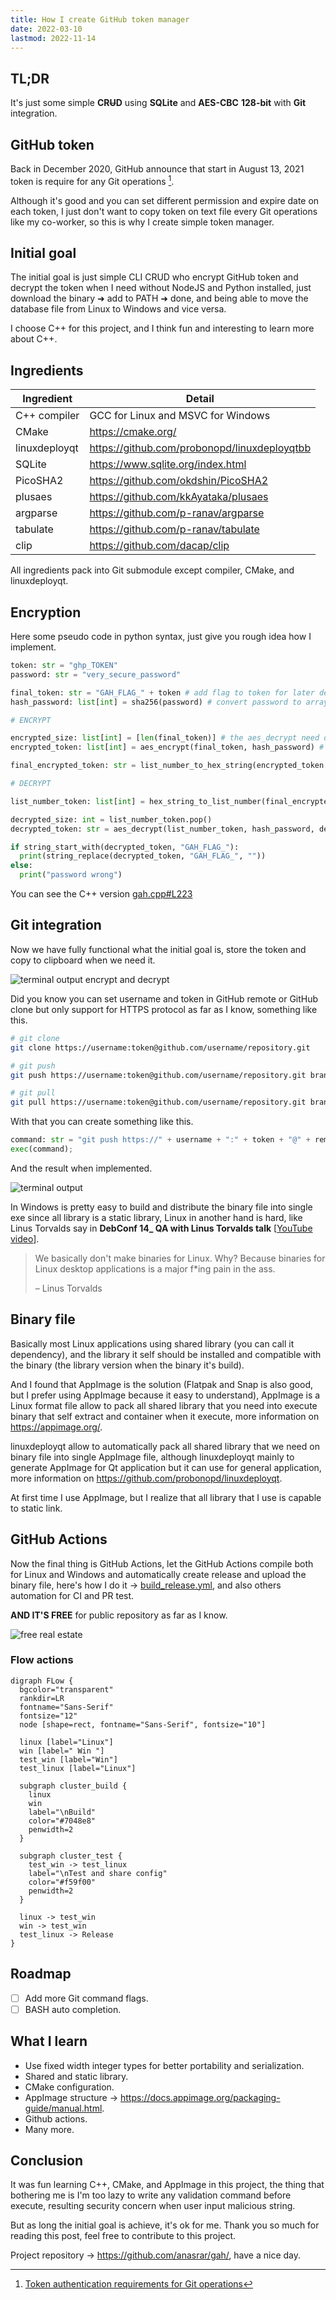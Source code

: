 ```yaml
---
title: How I create GitHub token manager
date: 2022-03-10
lastmod: 2022-11-14
---
```


## TL;DR

It's just some simple **CR~~U~~D** using **SQLite** and **AES-CBC** **128-bit** with **Git** integration.

## GitHub token

Back in December 2020, GitHub announce that start in August 13, 2021 token is require for any Git operations [^blog_post].

[^blog_post]: [Token authentication requirements for Git operations](//github.blog/2020-12-15-token-authentication-requirements-for-git-operations/)

Although it's good and you can set different permission and expire date on each token, I just don't want to copy token on text file every Git operations like my co-worker, so this is why I create simple token manager.

## Initial goal

The initial goal is just simple CLI CRUD who encrypt GitHub token and decrypt the token when I need without NodeJS and Python installed, just download the binary ➜ add to PATH ➜ done, and being able to move the database file from Linux to Windows and vice versa.

I choose C++ for this project, and I think fun and interesting to learn more about C++.

## Ingredients

| Ingredient | Detail |
| --- | --- |
| C++ compiler  | GCC for Linux and MSVC for Windows           |
| CMake         | https://cmake.org/                           |
| linuxdeployqt | https://github.com/probonopd/linuxdeployqtbb |
| SQLite        | https://www.sqlite.org/index.html            |
| PicoSHA2      | https://github.com/okdshin/PicoSHA2          |
| plusaes       | https://github.com/kkAyataka/plusaes         |
| argparse      | https://github.com/p-ranav/argparse          |
| tabulate      | https://github.com/p-ranav/tabulate          |
| clip          | https://github.com/dacap/clip                |

All ingredients pack into Git submodule except compiler, CMake, and linuxdeployqt.

## Encryption

Here some pseudo code in python syntax, just give you rough idea how I implement.

```python title="pseudo code" showLineNumbers
token: str = "ghp_TOKEN"
password: str = "very_secure_password"

final_token: str = "GAH_FLAG_" + token # add flag to token for later decrypt check
hash_password: list[int] = sha256(password) # convert password to array of number (0 - 255)

# ENCRYPT

encrypted_size: list[int] = [len(final_token)] # the aes_decrypt need original string length
encrypted_token: list[int] = aes_encrypt(final_token, hash_password) # encrypt final_token with hash_password, resulting array of number 0 - 255

final_encrypted_token: str = list_number_to_hex_string(encrypted_token + encrypted_size) # convert array number to hex string and store to database

# DECRYPT

list_number_token: list[int] = hex_string_to_list_number(final_encrypted_token)

decrypted_size: int = list_number_token.pop()
decrypted_token: str = aes_decrypt(list_number_token, hash_password, decrypted_size)

if string_start_with(decrypted_token, "GAH_FLAG_"):
  print(string_replace(decrypted_token, "GAH_FLAG_", ""))
else:
  print("password wrong")
```

You can see the C++ version [gah.cpp#L223](//github.com/anasrar/gah/blob/ee1e0de5975a7fa6cbf84694d47b0c929401a3b7/src/gah.cpp#L223)

## Git integration

Now we have fully functional what the initial goal is, store the token and copy to clipboard when we need it.

![terminal output encrypt and decrypt](//anasrin.vercel.app/assets/blog/how-i-create-github-token-manager/terminal-output-encrypt-decrypt.png)

Did you know you can set username and token in GitHub remote or GitHub clone but only support for HTTPS protocol as far as I know, something like this.


```bash
# git clone
git clone https://username:token@github.com/username/repository.git

# git push
git push https://username:token@github.com/username/repository.git branch

# git pull
git pull https://username:token@github.com/username/repository.git branch
```

With that you can create something like this.

```python
command: str = "git push https://" + username + ":" + token + "@" + remove_http(remote) + " " + branch;
exec(command);
```
And the result when implemented.

![terminal output](//anasrin.vercel.app/assets/blog/how-i-create-github-token-manager/terminal-output.png)

In Windows is pretty easy to build and distribute the binary file into single exe since all library is a static library, Linux in another hand is hard, like Linus Torvalds say in **DebConf 14_ QA with Linus Torvalds talk** [[YouTube video](https://youtu.be/5PmHRSeA2c8?t=333)].

> We basically don't make binaries for Linux. Why? Because binaries for Linux desktop applications is a major f*ing pain in the ass.
>
> – Linus Torvalds

## Binary file

Basically most Linux applications using shared library (you can call it dependency), and the library it self should be installed and compatible with the binary (the library version when the binary it's build).

And I found that AppImage is the solution (Flatpak and Snap is also good, but I prefer using AppImage because it easy to understand), AppImage is a Linux format file allow to pack all shared library that you need into execute binary that self extract and container when it execute, more information on https://appimage.org/.

linuxdeployqt allow to automatically pack all shared library that we need on binary file into single AppImage file, although linuxdeployqt mainly to generate AppImage for Qt application but it can use for general application, more information on https://github.com/probonopd/linuxdeployqt.

At first time I use AppImage, but I realize that all library that I use is capable to static link.

## GitHub Actions

Now the final thing is GitHub Actions, let the GitHub Actions compile both for Linux and Windows and automatically create release and upload the binary file, here's how I do it -> [build_release.yml](https://github.com/anasrar/gah/blob/main/.github/workflows/build_release.yml), and also others automation for CI and PR test.

**AND IT'S FREE** for public repository as far as I know.

![free real estate](//c.tenor.com/sP4SQzZ4I1AAAAAM/minecraft-free-real-estate.gif)

### Flow actions

```diagram-graphviz layout="dot"
digraph FLow {
  bgcolor="transparent"
  rankdir=LR
  fontname="Sans-Serif"
  fontsize="12"
  node [shape=rect, fontname="Sans-Serif", fontsize="10"]

  linux [label="Linux"]
  win [label=" Win "]
  test_win [label="Win"]
  test_linux [label="Linux"]

  subgraph cluster_build {
    linux
    win
    label="\nBuild"
    color="#7048e8"
    penwidth=2
  }

  subgraph cluster_test {
    test_win -> test_linux
    label="\nTest and share config"
    color="#f59f00"
    penwidth=2
  }

  linux -> test_win
  win -> test_win
  test_linux -> Release
}
```

## Roadmap

- [ ]  Add more Git command flags.
- [ ] BASH auto completion.

## What I learn

- Use fixed width integer types for better portability and serialization.
- Shared and static library.
- CMake configuration.
- AppImage structure -> https://docs.appimage.org/packaging-guide/manual.html.
- Github actions.
- Many more.

## Conclusion

It was fun learning C++, CMake, and AppImage in this project, the thing that bothering me is I'm too lazy to write any validation command before execute, resulting security concern when user input malicious string.

But as long the initial goal is achieve, it's ok for me. Thank you so much for reading this post, feel free to contribute to this project.

Project repository -> https://github.com/anasrar/gah/, have a nice day.